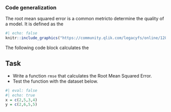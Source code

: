 ### Code generalization


The root mean squared error is a common metricto determine the quality of a model.
It is defined as the 

```r
#| echo: false
knitr::include_graphics("https://community.qlik.com/legacyfs/online/128958_2016-06-23%2013_45_36-Root%20Mean%20Squared%20Error%20_%20Kaggle.png")
```


The following code block calculates the 








:::{.callout-important}
## Task
* Write a function `rmse` that calculates the Root Mean Squared Error.
* Test the function with the dataset below.
:::



```r
#| eval: false
#| echo: true
x = c(2,5,3,4)
y = c(2,6,5,5)
```



